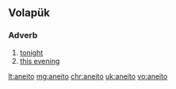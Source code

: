 ==Volapük==
===Adverb===
{{head|vo|adverb}}
# [[tonight]]
# [[this evening]]

[[lt:aneito]]
[[mg:aneito]]
[[chr:aneito]]
[[uk:aneito]]
[[vo:aneito]]